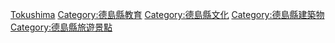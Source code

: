 {{日本行政區劃分類導航|博物館}}
{{Commonscat|Museums in Tokushima prefecture}}

[[Category:日本各都道府縣博物館|Tokushima]]
[[Category:德島縣教育|Category:德島縣教育]]
[[Category:德島縣文化|Category:德島縣文化]]
[[Category:德島縣建築物|Category:德島縣建築物]]
[[Category:德島縣旅遊景點|Category:德島縣旅遊景點]]